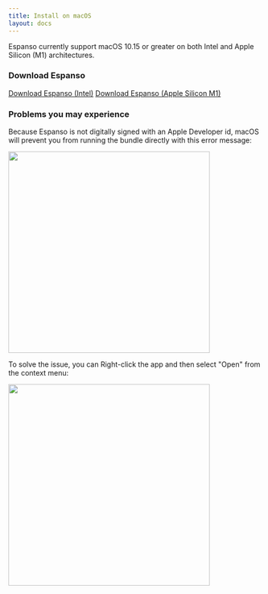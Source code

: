 ```yaml
---
title: Install on macOS
layout: docs
---
```

Espanso currently support macOS 10.15 or greater on both Intel and Apple Silicon (M1) architectures.

### Download Espanso


<div className="">
<a className="btn btn-lg mybtn mb-4" href={siteConfig.customFields.MAC_INTEL_DOWNLOAD_URL} role="button">Download Espanso (Intel)</a>
<a className="btn btn-lg mybtn mb-4" href={siteConfig.customFields.MAC_M1_DOWNLOAD_URL} role="button">Download Espanso (Apple Silicon M1)</a>
</div>


### Problems you may experience

Because Espanso is not digitally signed with an Apple Developer id, macOS will prevent you from running the bundle directly with this error message:

<img src="/img/mac-not-signed-warning.png" width="400"/>

To solve the issue, you can Right-click the app and then select "Open" from the context menu:

<img src="/img/mac-open-context-menu.png" width="400"/>